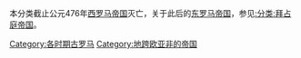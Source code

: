 {{Catnav|頁面分類|各種主題的頁面分類|各種主題的歷史|文化史|帝國}}
{{Catnav|頁面分類|历史|各種主題的歷史|文化史|帝國}}
{{Catnav|頁面分類|历史|歷史時代|古代史|古羅馬}}
{{Catnav|頁面分類|历史|各國歷史|義大利歷史|古羅馬}}
{{Catnav|頁面分類|历史|各區域的歷史|欧洲历史|古羅馬}}
{{Catnav|頁面分類|人类社会|文化|文化史|帝國}}
{{Catnav|頁面分類|人文學科|人类学|文明|古羅馬}}
本分类截止公元476年[[西罗马帝国|西罗马帝国]]灭亡，关于此后的[[东罗马帝国|东罗马帝国]]，参见[[:分类:拜占庭帝国|:分类:拜占庭帝国]]。
{{catmore|羅馬帝國}}
{{Commons category|Roman Empire}}

[[Category:各时期古罗马|Category:各时期古罗马]]
[[Category:地跨欧亚非的帝国|Category:地跨欧亚非的帝国]]